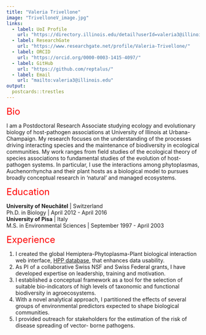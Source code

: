 ---
title: "Valeria Trivellone"
image: "TrivelloneV_image.jpg"
links:
  - label: UoI Profile
    url: "https://directory.illinois.edu/detail?userId=valeria3@illinois.edu&widgetId=15/"
  - label: ResearchGate
    url: "https://www.researchgate.net/profile/Valeria-Trivellone/"
  - label: ORCID
    url: "https://orcid.org/0000-0003-1415-4097/"
  - label: GitHub
    url: "https://github.com/reptalus/"
  - label: Email
    url: "mailto:valeria3@illinois.edu"
output:
  postcards::trestles
---
<font size="5" color="red">Bio</font>

I am a Postdoctoral Research Associate studying ecology and evolutionary biology of host-pathogen associations at University of Illinois at Urbana-Champaign. My research focuses on the understanding of the processes driving interacting species and the maintenance of biodiversity in ecological communities.
My work ranges from field studies of the ecological theory of species associations to fundamental studies of the evolution of host-pathogen systems. In particular, I use the interactions among phytoplasmas, Auchenorrhyncha and
their plant hosts as a biological model to pursues broadly conceptual research in ‘natural’ and managed ecosystems.

<font size="5" color="red">Education</font>

<b>University of Neuchâtel</b> | Switzerland \
Ph.D. in Biology | April 2012 - April 2016 \
<b>University of Pisa</b> | Italy \
M.S. in Environmental Sciences | September 1997 - April 2003 

<font size="5" color="red">Experience</font>

1.  I created the global Hemiptera-Phytoplasma-Plant biological interaction web interface,
<a href="http://trivellone.speciesfile.org/index.asp">HPP database</a>, that enhances data usability.
2.  As PI of a collaborative Swiss NSF and Swiss Federal grants, I have developed expertise on
leadership, training and motivation.
3.  I established a conceptual framework as a tool for the selection of suitable bio-indicators of high
levels of taxonomic and functional biodiversity in agroecosystems.
4.  With a novel analytical approach, I partitioned the effects of several groups of environmental
predictors expected to shape biological communities.
5.  I provided outreach for stakeholders for the estimation of the risk of disease spreading of vector-
borne pathogens.